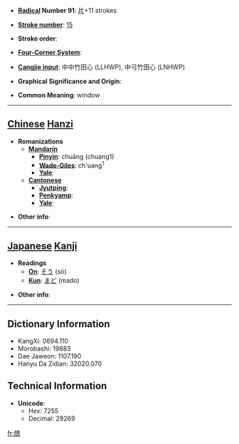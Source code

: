 * '''[[Wiktionary:Chinese radical index| Radical]] Number 91''': [[Wiktionary:Chinese radical index 片|片]]+11 strokes

* '''[[Wiktionary:Chinese total strokes index|Stroke number]]''': [[Wiktionary:Chinese total strokes index 15|15]]

* '''Stroke order''': 

* '''[[Wiktionary:Chinese four corner index|Four-Corner System]]''': 

* '''[[Wiktionary:Chinese Cangjie index|Cangjie input]]''': 中中竹田心 (LLHWP), 中弓竹田心 (LNHWP)

* '''Graphical Significance and Origin''': 

* '''Common Meaning''': window

----

== [[Chinese]] [[Hanzi]] ==

* '''Romanizations'''
** '''[[Mandarin]]'''
*** '''[[Pinyin]]''': chuāng (chuang1)
*** '''[[Wade-Giles]]''': ch'uang<sup>1</sup>
*** '''[[Yale]]''': 
** '''[[Cantonese]]'''
*** '''[[Jyutping]]''':
*** '''[[Penkyamp]]''': 
*** '''[[Yale]]''': 

* '''Other info''': 

----

== [[Japanese]] [[Kanji]] ==

* '''Readings'''
** '''[[On]]''': [[そう]] (sō)
** '''[[Kun]]''': [[まど]] (mado)

* '''Other info''':  

----

== Dictionary Information ==

* KangXi: 0694.110
* Morobashi: 19883
* Dae Jaweon: 1107.190
* Hanyu Da Zidian: 32020.070

== Technical Information ==

* '''Unicode''':
** Hex: 7255
** Decimal: 29269

[[fr:牕]]